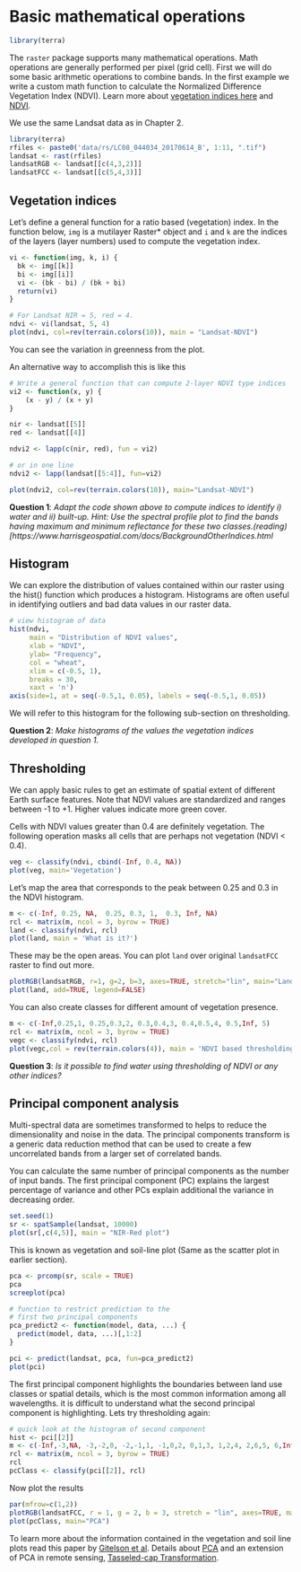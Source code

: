 # Basic mathematical operations


```r
library(terra)
```

The `raster` package supports many mathematical operations. Math operations are generally performed per pixel (grid cell). First we will do some basic arithmetic operations to combine bands. In the first example we write a custom math function to calculate the Normalized Difference Vegetation Index (NDVI). Learn more about [vegetation indices here](http://www.un-spider.org/links-and-resources/data-sources/daotm/daotm-vegetation) and [NDVI](http://phenology.cr.usgs.gov/ndvi_foundation.php).


We use the same Landsat data as in Chapter 2.

```r
library(terra)
rfiles <- paste0('data/rs/LC08_044034_20170614_B', 1:11, ".tif")
landsat <- rast(rfiles)
landsatRGB <- landsat[[c(4,3,2)]]
landsatFCC <- landsat[[c(5,4,3)]]
```

## Vegetation indices

Let's define a general function for a ratio based (vegetation) index. In the function below, `img` is a mutilayer Raster* object and `i` and `k` are the indices of the layers (layer numbers) used to compute the vegetation index.


```r
vi <- function(img, k, i) {
  bk <- img[[k]] 
  bi <- img[[i]]
  vi <- (bk - bi) / (bk + bi)
  return(vi)
}
```


```r
# For Landsat NIR = 5, red = 4.
ndvi <- vi(landsat, 5, 4)
plot(ndvi, col=rev(terrain.colors(10)), main = "Landsat-NDVI")
```

You can see the variation in greenness from the plot.

An alternative way to accomplish this is like this


```r
# Write a general function that can compute 2-layer NDVI type indices
vi2 <- function(x, y) {
	(x - y) / (x + y)
}

nir <- landsat[[5]]
red <- landsat[[4]]

ndvi2 <- lapp(c(nir, red), fun = vi2)

# or in one line
ndvi2 <- lapp(landsat[[5:4]], fun=vi2)

plot(ndvi2, col=rev(terrain.colors(10)), main="Landsat-NDVI")
```


__Question 1__: *Adapt the code shown above to compute indices to identify i) water and ii) built-up. Hint: Use the spectral profile plot to find the bands having maximum and minimum reflectance for these two classes.(reading)[https://www.harrisgeospatial.com/docs/BackgroundOtherIndices.html* 


## Histogram

We can explore the distribution of values contained within our raster using the hist() function which produces a histogram. Histograms are often useful in identifying outliers and bad data values in our raster data. 

```r
# view histogram of data
hist(ndvi,
     main = "Distribution of NDVI values",
     xlab = "NDVI",
     ylab= "Frequency",
     col = "wheat",
     xlim = c(-0.5, 1),
     breaks = 30,
     xaxt = 'n')
axis(side=1, at = seq(-0.5,1, 0.05), labels = seq(-0.5,1, 0.05))
```

We will refer to this histogram for the following sub-section on thresholding.

__Question 2__: *Make histograms of the values the vegetation indices developed in question 1.* 


## Thresholding

We can apply basic rules to get an estimate of spatial extent of different Earth surface features. Note that NDVI values are standardized and ranges between -1 to +1. Higher values indicate more green cover. 

Cells with NDVI values greater than 0.4 are definitely vegetation. The following operation masks all cells that are perhaps not vegetation (NDVI < 0.4).


```r
veg <- classify(ndvi, cbind(-Inf, 0.4, NA))
plot(veg, main='Vegetation')
```

Let's map the area that corresponds to the peak between 0.25 and 0.3 in the NDVI histogram.

```r
m <- c(-Inf, 0.25, NA,  0.25, 0.3, 1,  0.3, Inf, NA)
rcl <- matrix(m, ncol = 3, byrow = TRUE)
land <- classify(ndvi, rcl)
plot(land, main = 'What is it?')
```

These may be the open areas. You can plot `land` over original `landsatFCC` raster to find out more.

```r
plotRGB(landsatRGB, r=1, g=2, b=3, axes=TRUE, stretch="lin", main="Landsat False Color Composite")
plot(land, add=TRUE, legend=FALSE)
```

You can also create classes for different amount of vegetation presence. 

```r
m <- c(-Inf,0.25,1, 0.25,0.3,2, 0.3,0.4,3, 0.4,0.5,4, 0.5,Inf, 5)
rcl <- matrix(m, ncol = 3, byrow = TRUE)
vegc <- classify(ndvi, rcl)
plot(vegc,col = rev(terrain.colors(4)), main = 'NDVI based thresholding')
```

__Question 3__: *Is it possible to find water using thresholding of NDVI or any other indices?*


## Principal component analysis

Multi-spectral data are sometimes transformed to helps to reduce the dimensionality and noise in the data. The principal components transform is a generic data reduction method that can be used to create a few uncorrelated bands from a larger set of correlated bands.

You can calculate the same number of principal components  as the number of input bands. The first principal component (PC) explains the largest percentage of variance and other PCs explain additional the variance in decreasing order. 

```r
set.seed(1)
sr <- spatSample(landsat, 10000)
plot(sr[,c(4,5)], main = "NIR-Red plot")
```

This is known as vegetation and soil-line plot (Same as the scatter plot in earlier section).  

```r
pca <- prcomp(sr, scale = TRUE)
pca
screeplot(pca)

# function to restrict prediction to the 
# first two principal components
pca_predict2 <- function(model, data, ...) {
  predict(model, data, ...)[,1:2]
}

pci <- predict(landsat, pca, fun=pca_predict2)
plot(pci)
```

The first principal component highlights the boundaries between land use classes or spatial details, which is the most common information among all wavelengths. it is difficult to understand what the second principal component is highlighting. Lets try thresholding again:

```r
# quick look at the histogram of second component
hist <- pci[[2]]
m <- c(-Inf,-3,NA, -3,-2,0, -2,-1,1, -1,0,2, 0,1,3, 1,2,4, 2,6,5, 6,Inf,NA)
rcl <- matrix(m, ncol = 3, byrow = TRUE)
rcl
pcClass <- classify(pci[[2]], rcl)
```

Now plot the results
```r
par(mfrow=c(1,2))
plotRGB(landsatFCC, r = 1, g = 2, b = 3, stretch = "lin", axes=TRUE, main = "False Color")
plot(pcClass, main="PCA")
```


To learn more about the information contained in the vegetation and soil line plots read this paper by [Gitelson et al](http://www.tandfonline.com/doi/abs/10.1080/01431160110107806#.V6hp_LgrKhd). Details about [PCA](http://cires.colorado.edu/esoc/sites/default/files/class-files/GEOG%204110_5100%20Lecture%2015%20%28Mahsa%29.pdf) and an extension of PCA in remote sensing, [Tasseled-cap Transformation](http://wiki.landscapetoolbox.org/doku.php/remote_sensing_methods:tasseled-cap_transformation).

